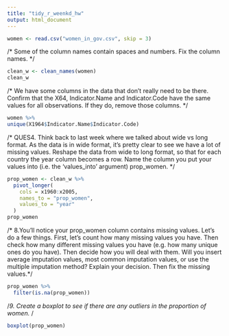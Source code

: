 ```yaml
---
title: "tidy_r_weenkd_hw"
output: html_document
---
```


```r
women <- read.csv("women_in_gov.csv", skip = 3)
```
/* Some of the column names contain spaces and numbers. Fix the column names. */


```r
clean_w <- clean_names(women)
clean_w

```

/* We have some columns in the data that don’t really need to be there. Confirm that the X64, Indicator.Name and Indicator.Code have the same values for all observations. If they do, remove those columns.   */

```r
women %>%
unique(X1964$Indicator.Name$Indicator.Code)

```


/* QUES4. Think back to last week where we talked about wide vs long format. As the data is in wide format, it’s pretty clear to see we have a lot of missing values. Reshape the data from wide to long format, so that for each country the year column becomes a row. Name the column you put your values into (i.e. the ‘values_into’ argument) prop_women. */


```r
prop_women <- clean_w %>%
  pivot_longer(
    cols = x1960:x2005,
    names_to = "prop_women",
    values_to = "year"
  )
prop_women
```
/* 8.You’ll notice your prop_women column contains missing values. Let’s do a few things. First, let’s count how many missing values you have. Then check how many different missing values you have (e.g. how many unique ones do you have). Then decide how you will deal with them. Will you insert average imputation values, most common imputation values, or use the multiple imputation method? Explain your decision. Then fix the missing values.*/

```r
prop_women %>%
  filter(is.na(prop_women))

```

/*9.   Create a boxplot to see if there are any outliers in the proportion of women. */


```r
boxplot(prop_women)
```

```r

```

